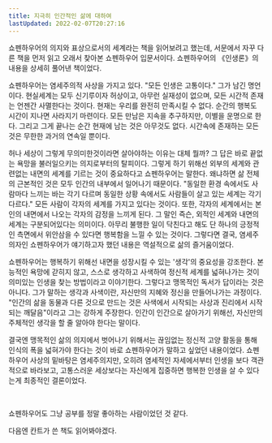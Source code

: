 ```yaml
---
title: 지극히 인간적인 삶에 대하여
lastUpdated: 2022-02-07T20:27:16
---
```



<Bookmark
    image="https://shopping-phinf.pstatic.net/main_3248963/32489638746.20240131090050.jpg"
    url="https://search.shopping.naver.com/book/catalog/32489638746"
    description="독일 염세주의 철학의 대가 쇼펜하우어가 노년에 집필한 《인생론》을 중심으로 삶의 중요한 문제들을 환기하고, 삶의 주체로서 어떻게 살아야 하는지 지침을 주는 책이다. 《인생론》은 쇼펜하우어의 말년 저작으로 그의 사상이 집약된 수상록이다."
/>

쇼펜하우어의 의지와 표상으로서의 세계라는 책을 읽어보려고 했는데, 서문에서 자꾸 다른 책을 먼저 읽고 오래서 찾아본 쇼펜하우어 입문서이다. 쇼펜하우어의 《인생론》의 내용을 상세히 풀어낸 책이었다.

쇼펜하우어는 염세주의적 사상을 가지고 있다. "모든 인생은 고통이다." 그가 남긴 명언이다. 현실세계는 모두 신기루이자 허상이고, 아무런 실재성이 없으며, 모든 시간적 존재는 언젠간 사멸한다는 것이다. 현재는 우리를 완전히 만족시킬 수 없다. 순간의 행복도 시간이 지나면 사라지기 마련이다. 모든 만남은 지속을 추구하지만, 이별을 운명으로 한다. 그리고 그게 끝나는 순간 현재에 남는 것은 아무것도 없다. 시간속에 존재하는 모든것은 무한한 과거의 연속일 뿐이다.

허나 세상이 그렇게 무의미한것이라면 살아야하는 이유는 대체 뭘까? 그 답은 바로 끝없는 욕망을 불러일으키는 의지로부터의 탈피이다. 그렇게 하기 위해선 외부의 세계와 관련없는 내면의 세계를 기르는 것이 중요하다고 쇼펜하우어는 말한다. 왜냐하면 삶 전체의 근본적인 것은 모두 인간의 내부에서 일어나기 때문이다. "동일한 환경 속에서도 사람마다 느끼는 바는 각기 다르며 동일한 상황 속에서도 사람들이 살고 있는 세계는 각기 다르다." 모든 사람이 각자의 세계를 가지고 있다는 것이다. 또한, 각자의 세계에서는 본인의 내면에서 나오는 각자의 감정을 느끼게 된다. 그 말인 즉슨, 외적인 세계와 내면의 세계는 구분되어있다는 의미이다. 아무리 불행한 일이 닥친다고 해도 단 하나의 긍정적인 측면에서 위안삼을 수 있다면 행복함을 느낄 수 있는 것이다. 그렇다면 결국, 염세주의자인 쇼펜하우어가 얘기하고자 했던 내용은 역설적으로 삶의 즐거움이었다.

쇼펜하우어는 행복하기 위해선 내면을 성장시킬 수 있는 '생각'의 중요성을 강조한다. 본능적인 욕망에 갇히지 않고, 스스로 생각하고 사색하여 정신적 세계를 넓혀나가는 것이 의미있는 인생을 찾는 방법이라고 이야기한다. 그렇다고 맹목적인 독서가 답이라는 것은 아니다. 그가 말하는 생각과 사색이란, 자신만의 지혜와 정신을 만들어나가는 과정이다. "인간의 삶을 동물과 다른 것으로 만드는 것은 사색에서 시작되는 사상과 진리에서 시작되는 깨달음"이라고 그는 강하게 주장한다. 인간이 인간으로 살아가기 위해선, 자신만의 주체적인 생각을 할 줄 알아야 한다는 말이다.

결국엔 맹목적인 삶의 의지에서 벗어나기 위해서는 끊임없는 정신적 고양 활동을 통해 인식의 폭을 넓혀가야 한다는 것이 바로 쇼펜하우어가 말하고 싶었던 내용이었다. 쇼펜하우어 사상의 밑바탕은 염세주의지만, 오히려 염세적인 자세에서부터 인생을 보다 객관적으로 바라보고, 고통스러운 세상보다는 자신에게 집중하면 행복한 인생을 살 수 있다는게 최종적인 결론이었다.

​

쇼펜하우어도 그냥 공부를 정말 좋아하는 사람이었던 것 같다.

다음엔 칸트가 쓴 책도 읽어봐야겠다.
